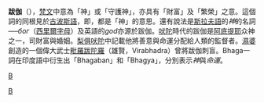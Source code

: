 '''跋伽'''（{{IAST|bhaga}}），[[梵文|梵文]]中意為「神」或「守護神」，亦具有「財富」及「繁榮」之意。這個詞的同根見於[[古波斯語|古波斯語]]，即{{lang|peo-Latn|baga}}，都是「神」的意思。還有說法是[[斯拉夫語|斯拉夫語]]的''神''的名詞──''бог''（[[西里爾字母|西里爾字母]]）及英語的''god''亦源於跋伽。[[吠陀|吠陀]]時代的跋伽是[[阿底提耶|阿底提耶]]众神之一，司財富與婚姻。[[梨俱吠陀|梨俱吠陀]]中記載他將善意與命運分配給人類的監督者。[[濕婆|濕婆]]創造的一個偉大武士[[毗羅跋陀羅|毗羅跋陀羅]]（雄賢，Virabhadra）曾將跋伽刺盲。Bhaga一詞在印度語中衍生出「Bhagaban」和「Bhagya」，分別表示''神''與''命運''。

{{Myth-stub}}

[[category:印度教神祇|B]]
[[Category:梵语词汇|B]]